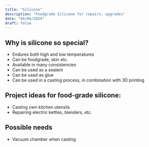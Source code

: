 ```yaml
---
title: "Silicone"
description: "Foodgrade Silicone for repairs, upgrades"
date: "04/06/2024"
draft: false
---
```


## Why is silicone so special?
- Endures both high and low temperatures
- Can be foodgrade, skin etc.
- Available in many consistencies
- Can be used as a sealant
- Can be used as glue
- Can be used in a casting process, in combination with 3D printing

## Project ideas for food-grade silicone:
- Casting own kitchen utensils
- Repairing electric kettles, blenders, etc.

## Possible needs
- Vacuum chamber when casting
